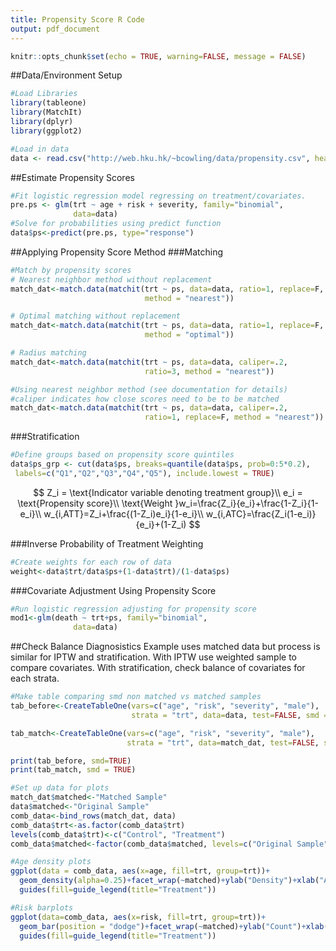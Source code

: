 ```yaml
---
title: Propensity Score R Code
output: pdf_document
---
```


```r
knitr::opts_chunk$set(echo = TRUE, warning=FALSE, message = FALSE)
```

##Data/Environment Setup
```r
#Load Libraries
library(tableone)
library(MatchIt)
library(dplyr)
library(ggplot2)

#Load in data
data <- read.csv("http://web.hku.hk/~bcowling/data/propensity.csv", header=TRUE)

```

##Estimate Propensity Scores
```r
#Fit logistic regression model regressing on treatment/covariates. 
pre.ps <- glm(trt ~ age + risk + severity, family="binomial", 
              data=data)
#Solve for probabilities using predict function
data$ps<-predict(pre.ps, type="response")
```
##Applying Propensity Score Method
###Matching
```r
#Match by propensity scores
# Nearest neighbor method without replacement
match_dat<-match.data(matchit(trt ~ ps, data=data, ratio=1, replace=F, 
                              method = "nearest"))

# Optimal matching without replacement
match_dat<-match.data(matchit(trt ~ ps, data=data, ratio=1, replace=F, 
                              method = "optimal"))

# Radius matching
match_dat<-match.data(matchit(trt ~ ps, data=data, caliper=.2, 
                              ratio=3, method = "nearest"))

#Using nearest neighbor method (see documentation for details)
#caliper indicates how close scores need to be to be matched
match_dat<-match.data(matchit(trt ~ ps, data=data, caliper=.2, 
                              ratio=1, replace=F, method = "nearest"))
```

###Stratification
```r
#Define groups based on propensity score quintiles
data$ps_grp <- cut(data$ps, breaks=quantile(data$ps, prob=0:5*0.2),
 labels=c("Q1","Q2","Q3","Q4","Q5"), include.lowest = TRUE)

```

$$
Z_i = \text{Indicator variable denoting treatment group}\\
e_i = \text{Propensity score}\\
\text{Weight }w_i=\frac{Z_i}{e_i}+\frac{1-Z_i}{1-e_i}\\
w_{i,ATT}=Z_i+\frac{(1-Z_i)e_i}{1-e_i}\\
w_{i,ATC}=\frac{Z_i(1-e_i)}{e_i}+(1-Z_i)
$$

###Inverse Probability of Treatment Weighting
```r
#Create weights for each row of data
weight<-data$trt/data$ps+(1-data$trt)/(1-data$ps)

```

###Covariate Adjustment Using Propensity Score
```r
#Run logistic regression adjusting for propensity score
mod1<-glm(death ~ trt+ps, family="binomial", 
              data=data)
```


##Check Balance Diagnosistics
Example uses matched data but process is similar for IPTW and stratification. With IPTW use weighted sample to compare covariates. With stratification, check balance of covariates for each strata.

```r
#Make table comparing smd non matched vs matched samples
tab_before<-CreateTableOne(vars=c("age", "risk", "severity", "male"), 
                           strata = "trt", data=data, test=FALSE, smd = TRUE)

tab_match<-CreateTableOne(vars=c("age", "risk", "severity", "male"), 
                          strata = "trt", data=match_dat, test=FALSE, smd = TRUE)

print(tab_before, smd=TRUE)
print(tab_match, smd = TRUE)

#Set up data for plots
match_dat$matched<-"Matched Sample"
data$matched<-"Original Sample"
comb_data<-bind_rows(match_dat, data)
comb_data$trt<-as.factor(comb_data$trt)
levels(comb_data$trt)<-c("Control", "Treatment")
comb_data$matched<-factor(comb_data$matched, levels=c("Original Sample", "Matched Sample"))

#Age density plots
ggplot(data = comb_data, aes(x=age, fill=trt, group=trt))+ 
  geom_density(alpha=0.25)+facet_wrap(~matched)+ylab("Density")+xlab("Age")+
  guides(fill=guide_legend(title="Treatment"))

#Risk barplots
ggplot(data=comb_data, aes(x=risk, fill=trt, group=trt))+
  geom_bar(position = "dodge")+facet_wrap(~matched)+ylab("Count")+xlab("Risk Level")+
  guides(fill=guide_legend(title="Treatment"))

```
